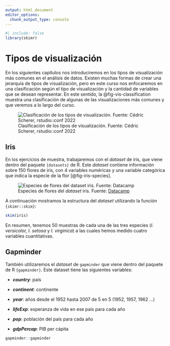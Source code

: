 ```yaml
---
output: html_document
editor_options: 
  chunk_output_type: console
---
```


```r
#| include: false
library(skimr)
```

# Tipos de visualización {#sec-visualization-types}

En los siguientes capítulos nos introduciremos en los tipos de visualización más comunes en el análisis de datos. Existen muchas formas de crear una jerarquía de tipos de visualización, pero en este curso nos enfocaremos en una clasificación según el tipo de visualización y la cantidad de variables que se desean representar. En este sentido, la @fig-vis-classification muestra una clasificación de algunas de las visualizaciones más comunes y que veremos a lo largo del curso.

![Clasificación de los tipos de visualización. Fuente: Cédric Scherer, rstudio::conf 2022](images/cheatsheet-visualization.jpg){#fig-vis-classification fig-align="center"}

## Iris {.unnumbered}

En los ejercicios de muestra, trabajaremos con el *dataset* de iris, que viene dentro del paquete `{datasets}` de R. Este *dataset* contiene información sobre 150 flores de iris, con 4 variables numéricas y una variable categórica que indica la especie de la flor [@fig-iris-species].

![Especies de flores del *dataset* iris. Fuente: [Datacamp](https://www.datacamp.com/tutorial/machine-learning-in-r){target="_blank"}](images/iris-species.png){#fig-iris-species fig-align="center"}

A continuación mostramos la estructura del *dataset* utilizando la función `{skimr::skim}`:

```r
skim(iris)
```

En resumen, tenemos 50 muestras de cada una de las tres especies (*I. versicolor, I. setosa* y *I. virginica*) a las cuales hemos medido cuatro variables cuantitativas.

## Gapminder {.unnumbered}

También utilizaremos el *dataset* de `gapminder` que viene dentro del paquete de R `{gapminder}`. Este dataset tiene las siguientes variables:

-   ***country***: país

-   ***continent***: continente

-   ***year***: años desde el 1952 hasta 2007 de 5 en 5 (1952, 1957, 1962 ...)

-   ***lifeExp***: esperanza de vida en ese país para cada año

-   ***pop***: población del país para cada año

-   ***gdpPercap***: PIB per cápita

```r
gapminder::gapminder
```
